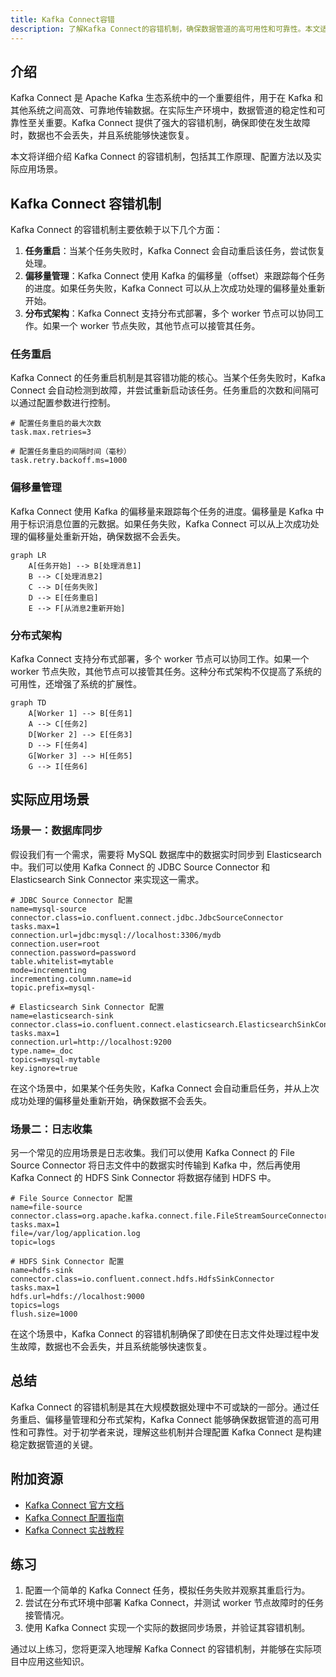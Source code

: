 ```yaml
---
title: Kafka Connect容错
description: 了解Kafka Connect的容错机制，确保数据管道的高可用性和可靠性。本文适合初学者，涵盖容错的基本概念、实现方式以及实际应用场景。
---
```


## 介绍

Kafka Connect 是 Apache Kafka 生态系统中的一个重要组件，用于在 Kafka 和其他系统之间高效、可靠地传输数据。在实际生产环境中，数据管道的稳定性和可靠性至关重要。Kafka Connect 提供了强大的容错机制，确保即使在发生故障时，数据也不会丢失，并且系统能够快速恢复。

本文将详细介绍 Kafka Connect 的容错机制，包括其工作原理、配置方法以及实际应用场景。

## Kafka Connect 容错机制

Kafka Connect 的容错机制主要依赖于以下几个方面：

1. **任务重启**：当某个任务失败时，Kafka Connect 会自动重启该任务，尝试恢复处理。
2. **偏移量管理**：Kafka Connect 使用 Kafka 的偏移量（offset）来跟踪每个任务的进度。如果任务失败，Kafka Connect 可以从上次成功处理的偏移量处重新开始。
3. **分布式架构**：Kafka Connect 支持分布式部署，多个 worker 节点可以协同工作。如果一个 worker 节点失败，其他节点可以接管其任务。

### 任务重启

Kafka Connect 的任务重启机制是其容错功能的核心。当某个任务失败时，Kafka Connect 会自动检测到故障，并尝试重新启动该任务。任务重启的次数和间隔可以通过配置参数进行控制。

```properties
# 配置任务重启的最大次数
task.max.retries=3

# 配置任务重启的间隔时间（毫秒）
task.retry.backoff.ms=1000
```

### 偏移量管理

Kafka Connect 使用 Kafka 的偏移量来跟踪每个任务的进度。偏移量是 Kafka 中用于标识消息位置的元数据。如果任务失败，Kafka Connect 可以从上次成功处理的偏移量处重新开始，确保数据不会丢失。

```mermaid
graph LR
    A[任务开始] --> B[处理消息1]
    B --> C[处理消息2]
    C --> D[任务失败]
    D --> E[任务重启]
    E --> F[从消息2重新开始]
```

### 分布式架构

Kafka Connect 支持分布式部署，多个 worker 节点可以协同工作。如果一个 worker 节点失败，其他节点可以接管其任务。这种分布式架构不仅提高了系统的可用性，还增强了系统的扩展性。

```mermaid
graph TD
    A[Worker 1] --> B[任务1]
    A --> C[任务2]
    D[Worker 2] --> E[任务3]
    D --> F[任务4]
    G[Worker 3] --> H[任务5]
    G --> I[任务6]
```

## 实际应用场景

### 场景一：数据库同步

假设我们有一个需求，需要将 MySQL 数据库中的数据实时同步到 Elasticsearch 中。我们可以使用 Kafka Connect 的 JDBC Source Connector 和 Elasticsearch Sink Connector 来实现这一需求。

```properties
# JDBC Source Connector 配置
name=mysql-source
connector.class=io.confluent.connect.jdbc.JdbcSourceConnector
tasks.max=1
connection.url=jdbc:mysql://localhost:3306/mydb
connection.user=root
connection.password=password
table.whitelist=mytable
mode=incrementing
incrementing.column.name=id
topic.prefix=mysql-

# Elasticsearch Sink Connector 配置
name=elasticsearch-sink
connector.class=io.confluent.connect.elasticsearch.ElasticsearchSinkConnector
tasks.max=1
connection.url=http://localhost:9200
type.name=_doc
topics=mysql-mytable
key.ignore=true
```

在这个场景中，如果某个任务失败，Kafka Connect 会自动重启任务，并从上次成功处理的偏移量处重新开始，确保数据不会丢失。

### 场景二：日志收集

另一个常见的应用场景是日志收集。我们可以使用 Kafka Connect 的 File Source Connector 将日志文件中的数据实时传输到 Kafka 中，然后再使用 Kafka Connect 的 HDFS Sink Connector 将数据存储到 HDFS 中。

```properties
# File Source Connector 配置
name=file-source
connector.class=org.apache.kafka.connect.file.FileStreamSourceConnector
tasks.max=1
file=/var/log/application.log
topic=logs

# HDFS Sink Connector 配置
name=hdfs-sink
connector.class=io.confluent.connect.hdfs.HdfsSinkConnector
tasks.max=1
hdfs.url=hdfs://localhost:9000
topics=logs
flush.size=1000
```

在这个场景中，Kafka Connect 的容错机制确保了即使在日志文件处理过程中发生故障，数据也不会丢失，并且系统能够快速恢复。

## 总结

Kafka Connect 的容错机制是其在大规模数据处理中不可或缺的一部分。通过任务重启、偏移量管理和分布式架构，Kafka Connect 能够确保数据管道的高可用性和可靠性。对于初学者来说，理解这些机制并合理配置 Kafka Connect 是构建稳定数据管道的关键。

## 附加资源

- [Kafka Connect 官方文档](https://kafka.apache.org/documentation/#connect)
- [Kafka Connect 配置指南](https://docs.confluent.io/platform/current/connect/references/allconfigs.html)
- [Kafka Connect 实战教程](https://www.confluent.io/blog/kafka-connect-tutorial/)

## 练习

1. 配置一个简单的 Kafka Connect 任务，模拟任务失败并观察其重启行为。
2. 尝试在分布式环境中部署 Kafka Connect，并测试 worker 节点故障时的任务接管情况。
3. 使用 Kafka Connect 实现一个实际的数据同步场景，并验证其容错机制。

通过以上练习，您将更深入地理解 Kafka Connect 的容错机制，并能够在实际项目中应用这些知识。